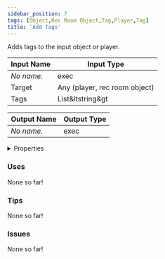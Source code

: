 ```yaml
---
sidebar_position: 7
tags: [Object,Rec Room Object,Tag,Player,Tag]
title: 'Add Tags'
---
```


Adds tags to the input object or player.



<DocusaurusSvg />

| Input Name | Input Type |
|-----------|-----------|
| *No name.* | exec |
| Target | Any (player, rec room object) |
| Tags | List&ltstring&gt |

| Output Name | Output Type |
|-----------|-----------|
| *No name.* | exec |


<details>
  <summary>Properties</summary>
  <div>
    <div>
    <table>
      <thead>
        <tr>
          <th>Is beta required?</th>
          <th>No</th>
        </tr>
        <tr>
          <th>Is this chip a trolling risk?</th>
          <th>No</th>
        </tr>
        <tr>
          <th>Is this chip a role assignment risk?</th>
          <th>No</th>
        </tr>
        <tr>
          <th>Chip UUID</th>
          <th>81939b0e-428f-481c-9fba-453b4c84f01e</th>
        </tr>
        <tr>
          <th>Room availability</th>
          <th>Available everywhere</th>
        </tr>
      </thead>
    </table>
    </div>
  </div>
</details>

### Uses

None so far!

### Tips

None so far!

### Issues

None so far!